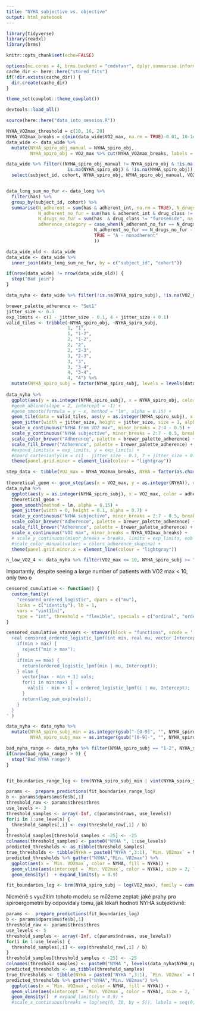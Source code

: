 ```yaml
---
title: "NYHA subjective vs. objective"
output: html_notebook
---
```


```r
library(tidyverse)
library(readxl)
library(brms)

knitr::opts_chunk$set(echo=FALSE)

options(mc.cores = 4, brms.backend = "cmdstanr", dplyr.summarise.inform = FALSE)
cache_dir <- here::here("stored_fits")
if(!dir.exists(cache_dir)) {
  dir.create(cache_dir)
}

theme_set(cowplot::theme_cowplot())

devtools::load_all()

source(here::here("data_into_session.R"))
```

```r
NYHA_VO2max_threshold = c(10, 16, 20)
NYHA_VO2max_breaks = c(min(data_wide$VO2_max, na.rm = TRUE)-0.01, 10-1e-6, 16, 20+1e-6, max(data_wide$VO2_max, na.rm = TRUE) + 0.1)
data_wide <- data_wide %>% 
  mutate(NYHA_spiro_obj_manual = NYHA_spiro_obj,
         NYHA_spiro_obj = VO2_max %>% cut(NYHA_VO2max_breaks, labels = 4:1, right = FALSE) %>% as.character() %>% as.integer())

data_wide %>% filter((NYHA_spiro_obj_manual != NYHA_spiro_obj & !is.na(NYHA_spiro_obj)) | 
                       is.na(NYHA_spiro_obj) & !is.na(NYHA_spiro_obj)) %>% 
  select(subject_id, cohort, NYHA_spiro_obj, NYHA_spiro_obj_manual, VO2_max)


data_long_sum_no_fur <- data_long %>%
  filter(has) %>%
  group_by(subject_id, cohort) %>%
  summarise(N_adherent = sum(has & adherent_int, na.rm = TRUE), N_drugs = sum(has, na.rm = TRUE),
            N_adherent_no_fur = sum(has & adherent_int & drug_class != "furosemide", na.rm = TRUE), 
            N_drugs_no_fur = sum(has  & drug_class != "furosemide", na.rm = TRUE),
            adherence_category = case_when(N_adherent_no_fur == N_drugs_no_fur ~ "C - all",
                                 N_adherent_no_fur == N_drugs_no_fur - 1 ~ "B - all but one",
                                 TRUE ~ "A - nonadherent"
                                 )) 

data_wide_old <- data_wide 
data_wide <- data_wide %>% 
  inner_join(data_long_sum_no_fur, by = c("subject_id", "cohort"))

if(nrow(data_wide) != nrow(data_wide_old)) {
  stop("Bad join")
}

data_nyha <- data_wide %>% filter(!is.na(NYHA_spiro_subj), !is.na(VO2_max))
```

```r
brewer_palette_adherence <- "Set1"
jitter_size <- 0.3
exp_limits <- c(1 - jitter_size - 0.1, 4 + jitter_size + 0.1)
valid_tiles <- tribble(~NYHA_spiro_obj, ~NYHA_spiro_subj,
                       1, "1",
                       1, "1-2",
                       2, "1-2",
                       2, "2",
                       2, "2-3",
                       3, "2-3",
                       3, "3",
                       3, "3-4",
                       4, "3-4",
                       4, "4") %>%
  mutate(NYHA_spiro_subj = factor(NYHA_spiro_subj, levels = levels(data_nyha$NYHA_spiro_subj)))
         
data_nyha %>%
  ggplot(aes(y = as.integer(NYHA_spiro_subj), x = NYHA_spiro_obj, color = adherence_category, fill = adherence_category, group = adherence_category)) + 
  #geom_abline(slope = 2, intercept = -1) +
  #geom_smooth(formula = y ~ x, method = "lm", alpha = 0.15) + 
  geom_tile(data = valid_tiles, aes(y = as.integer(NYHA_spiro_subj), x = NYHA_spiro_obj), inherit.aes = FALSE, fill = "orangered", alpha = 0.2) +
  geom_jitter(width = jitter_size, height = jitter_size, size = 1, alpha = 0.7) +
  scale_x_continuous("NYHA from VO2 max", minor_breaks = 2:4 - 0.5) +
  scale_y_continuous("NYHA subjective", minor_breaks = 2:7 - 0.5, breaks = 1:7, labels = levels(data_nyha$NYHA_spiro_subj)) +
  scale_color_brewer("Adherence", palette = brewer_palette_adherence) +
  scale_fill_brewer("Adherence", palette = brewer_palette_adherence) +
  #expand_limits(x = exp_limits, y = exp_limits) +
  #coord_cartesian(ylim = c(1 - jitter_size - 0.1, 7 + jitter_size + 0.1)) +
  theme(panel.grid.minor = element_line(colour = "lightgray"))
```

```r
step_data <- tibble(VO2_max = NYHA_VO2max_breaks, NYHA = factor(as.character(c(4:1,1)), levels = levels(data_nyha$NYHA_spiro_subj)))
                    
theoretical_geom <- geom_step(aes(x = VO2_max, y = as.integer(NYHA)), data = step_data, inherit.aes = FALSE, color = "lightblue", size = 2)
data_nyha %>%
  ggplot(aes(y = as.integer(NYHA_spiro_subj), x = VO2_max, color = adherence_category, fill=adherence_category)) + 
  theoretical_geom +
  geom_smooth(method = lm, alpha = 0.15) +
  geom_jitter(width = 0, height = 0.1, alpha = 0.7) +
  scale_y_continuous("NYHA subjective", minor_breaks = 2:7 - 0.5, breaks = 1:7, labels = levels(data_nyha$NYHA_spiro_subj)) +
  scale_color_brewer("Adherence", palette = brewer_palette_adherence) +
  scale_fill_brewer("Adherence", palette = brewer_palette_adherence) +
  scale_x_continuous("VO2 max", minor_breaks = NYHA_VO2max_breaks) +
  # scale_y_continuous(minor_breaks = breaks, limits = exp_limits, oob = squish) +
  #scale_color_manual(values = colors_adherence_skupina) +
  theme(panel.grid.minor.x = element_line(colour = "lightgray"))

```

```r
n_low_VO2_4 <- data_nyha %>% filter(VO2_max <= 10, NYHA_spiro_subj >= "3-4") %>% nrow()
```


Importantly, despite seeing a large number of patients with VO2 max < 10, only two o

```r
censored_cumulative <- function() {
  custom_family(
    "censored_ordered_logistic", dpars = c("mu"),
    links = c("identity"), lb = 1,
    vars = "vint1[n]",
    type = "int", threshold = "flexible", specials = c("ordinal", "ordered_thres", "thres_minus_eta"))
}

censored_cumulative_stanvars <- stanvar(block = "functions", scode = '
  real censored_ordered_logistic_lpmf(int min, real mu, vector Intercept, int max) {
    if(min > max) {
      reject("min > max");
    }
    if(min == max) {
      return(ordered_logistic_lpmf(min | mu, Intercept));
    } else {
      vector[max - min + 1] vals;
      for(i in min:max) {
        vals[i - min + 1] = ordered_logistic_lpmf(i | mu, Intercept);
      }  
      return(log_sum_exp(vals));
    }
  }
' )

data_nyha <- data_nyha %>%
  mutate(NYHA_spiro_subj_min = as.integer(gsub("-[0-9]", "", NYHA_spiro_subj)),
         NYHA_spiro_subj_max = as.integer(gsub("[0-9]-", "", NYHA_spiro_subj)))

bad_nyha_range <- data_nyha %>% filter(NYHA_spiro_subj == "1-2", NYHA_spiro_subj_min != 1, NYHA_spiro_subj_max != 2)
if(nrow(bad_nyha_range) > 0) {
  stop("Bad NYHA range")
}


fit_boundaries_range_log <- brm(NYHA_spiro_subj_min | vint(NYHA_spiro_subj_max)  ~ log(VO2_max) , family = censored_cumulative(), stanvars = censored_cumulative_stanvars, data = data_nyha, file = here::here("stored_fits","boundaries_range_log"), file_refit = "on_change")
```


```r
params <-  prepare_predictions(fit_boundaries_range_log)
b <- params$dpars$mu$fe$b[,1]
threshold_raw <- params$thres$thres
use_levels <- 3
threshold_samples <- array(-Inf, c(params$ndraws, use_levels))
for(i in 1:use_levels) {
  threshold_samples[,i] <- exp(threshold_raw[,i] / b)
}
threshold_samples[threshold_samples < -25] <- -25
colnames(threshold_samples) <- paste0("NYHA ", 1:use_levels)
predicted_thresholds <- as_tibble(threshold_samples)
true_thresholds <- tibble(NYHA = paste0("NYHA ",3:1), `Min. VO2max` = NYHA_VO2max_threshold)
predicted_thresholds %>% gather("NYHA","Min. VO2max") %>%
  ggplot(aes(x = `Min. VO2max`, color = NYHA, fill = NYHA)) + 
  geom_vline(aes(xintercept = `Min. VO2max`, color = NYHA), size = 2, linetype = "dashed", data = true_thresholds) +
  geom_density()  + expand_limits(y = 0.9)


```   

```r
fit_boundaries_log <- brm(NYHA_spiro_subj ~ log(VO2_max), family = cumulative("logit"), data = data_nyha, file = here::here("stored_fits","boundaries_full_log"), file_refit = "on_change")
```

Nicméně s využitím tohoto modelu se můžeme zeptat: jaké prahy pro spiroergometrii by odpovídaly tomu, jak lékaři hodnotí NYHA subjektivně:

```r
params <-  prepare_predictions(fit_boundaries_log)
b <- params$dpars$mu$fe$b[,1]
threshold_raw <- params$thres$thres
use_levels <- 5
threshold_samples <- array(-Inf, c(params$ndraws, use_levels))
for(i in 1:use_levels) {
  threshold_samples[,i] <- exp(threshold_raw[,i] / b)
}
threshold_samples[threshold_samples < -25] <- -25
colnames(threshold_samples) <- paste0("NYHA ", levels(data_nyha$NYHA_spiro_subj)[1:use_levels])
predicted_thresholds <- as_tibble(threshold_samples)
true_thresholds <- tibble(NYHA = paste0("NYHA ",3:1), `Min. VO2max` = NYHA_VO2max_threshold)
predicted_thresholds %>% gather("NYHA","Min. VO2max") %>%
  ggplot(aes(x = `Min. VO2max`, color = NYHA, fill = NYHA)) + 
  geom_vline(aes(xintercept = `Min. VO2max`, color = NYHA), size = 2, linetype = "dashed", data = true_thresholds) +
  geom_density()  # expand_limits(y = 0.9) +
  #scale_x_continuous(breaks = log(seq(0, 30, by = 5)), labels = seq(0, 30, by = 5))


```
